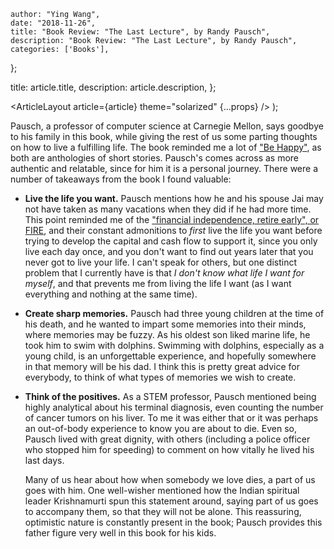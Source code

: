 
    author: "Ying Wang",
    date: "2018-11-26",
    title: "Book Review: "The Last Lecture", by Randy Pausch",
    description: "Book Review: "The Last Lecture", by Randy Pausch",
    categories: ['Books'],
};

  title: article.title,
  description: article.description,
};

  <ArticleLayout article={article} theme="solarized" {...props} />
);

Pausch, a professor of computer science at Carnegie Mellon, says goodbye to his
family in this book, while giving the rest of us some parting thoughts on how to
live a fulfilling life. The book reminded me a lot of ["Be
Happy"](/posts/2017/12/17/be_happy), as both are anthologies of short stories.
Pausch's comes across as more authentic and relatable, since for him it is a
personal journey. There were a number of takeaways from the book I found
valuable:

- **Live the life you want.** Pausch mentions how he and his spouse Jai may
  not have taken as many vacations when they did if he had more time. This
  point reminded me of the ["financial independence, retire early", or
  FIRE](https://twocents.lifehacker.com/the-basics-of-fire-financial-independence-and-early-re-1820129768),
  and their constant admonitions to _first_ live the life you want before
  trying to develop the capital and cash flow to support it, since you only
  live each day once, and you don't want to find out years later that you
  never got to live your life. I can't speak for others, but one distinct
  problem that I currently have is that _I don't know what life I want for
  myself_, and that prevents me from living the life I want (as I want
  everything and nothing at the same time).

- **Create sharp memories.** Pausch had three young children at the time of
  his death, and he wanted to impart some memories into their minds, where
  memories may be fuzzy. As his oldest son liked marine life, he took him to
  swim with dolphins. Swimming with dolphins, especially as a young child, is
  an unforgettable experience, and hopefully somewhere in that memory will be
  his dad. I think this is pretty great advice for everybody, to think of what
  types of memories we wish to create.

- **Think of the positives.** As a STEM professor, Pausch mentioned being
  highly analytical about his terminal diagnosis, even counting the number of
  cancer tumors on his liver. To me it was either that or it was perhaps an
  out-of-body experience to know you are about to die. Even so, Pausch lived
  with great dignity, with others (including a police officer who stopped him
  for speeding) to comment on how vitally he lived his last days.

  Many of us hear about how when somebody we love dies, a part of us goes with
  him. One well-wisher mentioned how the Indian spiritual leader Krishnamurti
  spun this statement around, saying part of us goes to accompany them, so
  that they will not be alone. This reassuring, optimistic nature is
  constantly present in the book; Pausch provides this father figure very well
  in this book for his kids.

